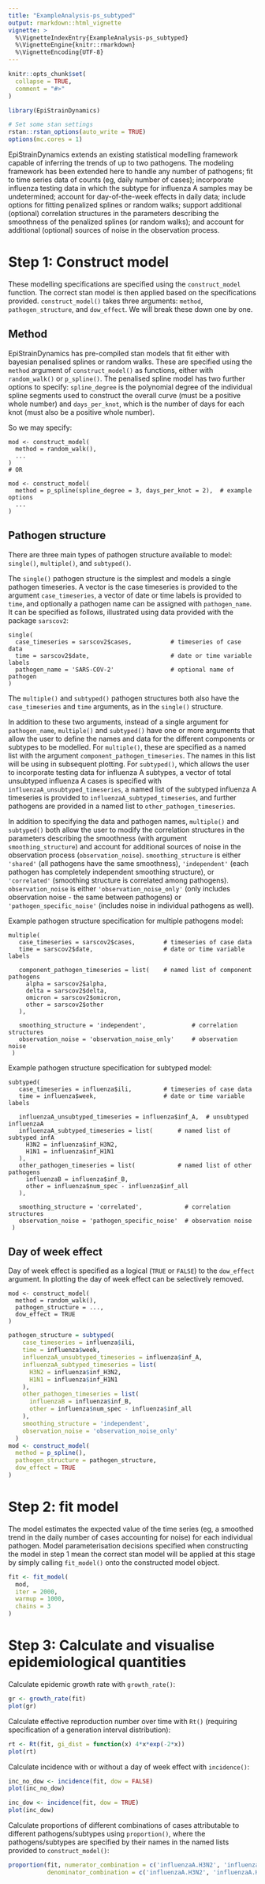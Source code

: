 ```yaml
---
title: "ExampleAnalysis-ps_subtyped"
output: rmarkdown::html_vignette
vignette: >
  %\VignetteIndexEntry{ExampleAnalysis-ps_subtyped}
  %\VignetteEngine{knitr::rmarkdown}
  %\VignetteEncoding{UTF-8}
---
```


```r
knitr::opts_chunk$set(
  collapse = TRUE,
  comment = "#>"
)
```

```r
library(EpiStrainDynamics)

# Set some stan settings
rstan::rstan_options(auto_write = TRUE)
options(mc.cores = 1)
```

EpiStrainDynamics extends an existing statistical modelling framework capable of inferring the trends of up to two pathogens. The modeling framework has been extended here to handle any number of pathogens; fit to time series data of counts (eg, daily number of cases); incorporate influenza testing data in which the subtype for influenza A samples may be undetermined; account for day-of-the-week effects in daily data; include options for fitting penalized splines or random walks; support additional (optional) correlation structures in the parameters describing the smoothness of the penalized splines (or random walks); and account for additional (optional) sources of noise in the observation process. 

# Step 1: Construct model

These modelling specifications are specified using the `construct_model` function. The correct stan model is then applied based on the specifications provided. `construct_model()` takes three arguments: `method`, `pathogen_structure`, and `dow_effect`. We will break these down one by one. 

## Method

EpiStrainDynamics has pre-compiled stan models that fit either with bayesian penalised splines or random walks. These are specified using the `method` argument of `construct_model()` as functions, either with `random_walk()` or `p_spline()`. The penalised spline model has two further options to specify: `spline_degree` is the polynomial degree of the individual spline segments used to construct the overall curve (must be a positive whole number) and `days_per_knot`, which is the number of days for each knot (must also be a positive whole number). 

So we may specify: 
```
mod <- construct_model(
  method = random_walk(), 
  ...
)
# OR

mod <- construct_model(
  method = p_spline(spline_degree = 3, days_per_knot = 2),  # example options
  ...
)
```

## Pathogen structure

There are three main types of pathogen structure available to model: `single()`, `multiple()`, and `subtyped()`. 

The `single()` pathogen structure is the simplest and models a single pathogen timeseries. A vector is the case timeseries is provided to the argument `case_timeseries`, a vector of date or time labels is provided to `time`, and optionally a pathogen name can be assigned with `pathogen_name`. It can be specified as follows, illustrated using data provided with the package `sarscov2`: 

```
single(
  case_timeseries = sarscov2$cases,           # timeseries of case data
  time = sarscov2$date,                       # date or time variable labels
  pathogen_name = 'SARS-COV-2'                # optional name of pathogen 
)
```

The `multiple()` and `subtyped()` pathogen structures both also have the `case_timeseries` and `time` arguments, as in the `single()` structure. 

In addition to these two arguments, instead of a single argument for `pathogen_name`, `multiple()` and `subtyped()` have one or more arguments that allow the user to define the names and data for the different components or subtypes to be modelled. For `multiple()`, these are specified as a named list with the argument `component_pathogen_timeseries`. The names in this list will be using in subsequent plotting. For `subtyped()`, which allows the user to incorporate testing data for influenza A subtypes, a vector of total unsubtyped influenza A cases is specified with `influenzaA_unsubtyped_timeseries`, a named list of the subtyped influenza A timeseries is provided to `influenzaA_subtyped_timeseries`, and further pathogens are provided in a named list to `other_pathogen_timeseries`. 

In addition to specifying the data and pathogen names, `multiple()` and `subtyped()` both allow the user to modify the correlation structures in the parameters describing the smoothness (with argument `smoothing_structure`) and account for additional sources of noise in the observation process (`observation_noise`). `smoothing_structure` is either `'shared'` (all pathogens have the same smoothness), `'independent'` (each pathogen has completely independent smoothing structure), or `'correlated'` (smoothing structure is correlated among pathogens). `observation_noise` is either `'observation_noise_only'` (only includes observation noise - the same between pathogens) or `'pathogen_specific_noise'` (includes noise in individual pathogens as well). 

Example pathogen structure specification for multiple pathogens model:
```
multiple(
   case_timeseries = sarscov2$cases,        # timeseries of case data
   time = sarscov2$date,                    # date or time variable labels
   
   component_pathogen_timeseries = list(    # named list of component pathogens
     alpha = sarscov2$alpha,
     delta = sarscov2$delta,
     omicron = sarscov2$omicron,
     other = sarscov2$other
   ),
   
   smoothing_structure = 'independent',             # correlation structures
   observation_noise = 'observation_noise_only'     # observation noise
 )
```

Example pathogen structure specification for subtyped model:
```
subtyped(
   case_timeseries = influenza$ili,         # timeseries of case data
   time = influenza$week,                   # date or time variable labels
   
   influenzaA_unsubtyped_timeseries = influenza$inf_A,  # unsubtyped influenzaA
   influenzaA_subtyped_timeseries = list(       # named list of subtyped infA
     H3N2 = influenza$inf_H3N2,
     H1N1 = influenza$inf_H1N1
   ),
   other_pathogen_timeseries = list(            # named list of other pathogens
     influenzaB = influenza$inf_B,
     other = influenza$num_spec - influenza$inf_all
   ),
   
   smoothing_structure = 'correlated',            # correlation structures
   observation_noise = 'pathogen_specific_noise'  # observation noise
 )
```

## Day of week effect

Day of week effect is specified as a logical (`TRUE` or `FALSE`) to the `dow_effect` argument. In plotting the day of week effect can be selectively removed. 

```
mod <- construct_model(
  method = random_walk(), 
  pathogen_structure = ...,
  dow_effect = TRUE
)
```

```r
pathogen_structure = subtyped(
    case_timeseries = influenza$ili,
    time = influenza$week,
    influenzaA_unsubtyped_timeseries = influenza$inf_A,
    influenzaA_subtyped_timeseries = list(
      H3N2 = influenza$inf_H3N2,
      H1N1 = influenza$inf_H1N1
    ),
    other_pathogen_timeseries = list(
      influenzaB = influenza$inf_B,
      other = influenza$num_spec - influenza$inf_all
    ),
    smoothing_structure = 'independent',
    observation_noise = 'observation_noise_only'
  )
mod <- construct_model(
  method = p_spline(),
  pathogen_structure = pathogen_structure,
  dow_effect = TRUE
)
```

# Step 2: fit model

The model estimates the expected value of the time series (eg, a smoothed trend in the daily number of cases accounting for noise) for each individual pathogen. Model parameterisation decisions specified when constructing the model in step 1 mean the correct stan model will be applied at this stage by simply calling `fit_model()` onto the constructed model object. 

```r
fit <- fit_model(
  mod,
  iter = 2000,
  warmup = 1000,
  chains = 3
)
```

# Step 3: Calculate and visualise epidemiological quantities

Calculate epidemic growth rate with `growth_rate()`:
```r
gr <- growth_rate(fit)
plot(gr)
```

Calculate effective reproduction number over time with `Rt()` (requiring specification of a generation interval distribution): 
```r
rt <- Rt(fit, gi_dist = function(x) 4*x*exp(-2*x))
plot(rt)
```

Calculate incidence with or without a day of week effect with `incidence()`:
```r
inc_no_dow <- incidence(fit, dow = FALSE)
plot(inc_no_dow)
```

```r
inc_dow <- incidence(fit, dow = TRUE)
plot(inc_dow)
```

Calculate proportions of different combinations of cases attributable to different pathogens/subtypes using `proportion()`, where the pathogens/subtypes are specified by their names in the named lists provided to `construct_model()`:
```r
proportion(fit, numerator_combination = c('influenzaA.H3N2', 'influenzaA.H1N1', 'influenzaB'),
           denominator_combination = c('influenzaA.H3N2', 'influenzaA.H1N1', 'influenzaB', 'other'))
```

